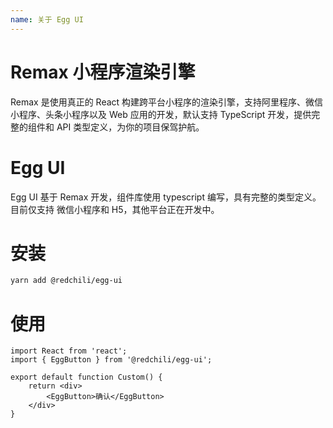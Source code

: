 ```yaml
---
name: 关于 Egg UI
---
```


# Remax 小程序渲染引擎
Remax 是使用真正的 React 构建跨平台小程序的渲染引擎，支持阿里程序、微信小程序、头条小程序以及 Web 应用的开发，默认支持 TypeScript 开发，提供完整的组件和 API 类型定义，为你的项目保驾护航。
# Egg UI
Egg UI 基于 Remax 开发，组件库使用 typescript 编写，具有完整的类型定义。目前仅支持 微信小程序和 H5，其他平台正在开发中。
# 安装

```bash
yarn add @redchili/egg-ui
```
# 使用
```tsx
import React from 'react';
import { EggButton } from '@redchili/egg-ui';

export default function Custom() {
    return <div>
        <EggButton>确认</EggButton>
    </div>
}
```
